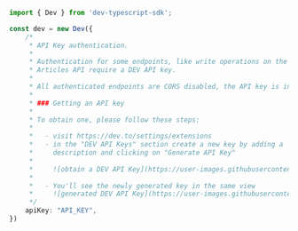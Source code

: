 ```typescript index.ts
import { Dev } from 'dev-typescript-sdk';

const dev = new Dev({
    /*
     * API Key authentication.
     * 
     * Authentication for some endpoints, like write operations on the
     * Articles API require a DEV API key.
     * 
     * All authenticated endpoints are CORS disabled, the API key is intended for non-browser scripts.
     * 
     * ### Getting an API key
     * 
     * To obtain one, please follow these steps:
     * 
     *   - visit https://dev.to/settings/extensions
     *   - in the "DEV API Keys" section create a new key by adding a
     *     description and clicking on "Generate API Key"
     * 
     *     ![obtain a DEV API Key](https://user-images.githubusercontent.com/37842/172718105-bd93664e-76e0-477d-99c4-265dda0b06c5.png)
     * 
     *   - You'll see the newly generated key in the same view
     *     ![generated DEV API Key](https://user-images.githubusercontent.com/37842/172718151-e7fe26a0-9937-42e8-96c6-333acdab9e49.png)
     */
    apiKey: "API_KEY",
})